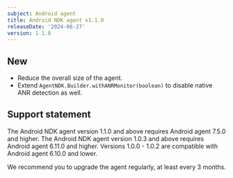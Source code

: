 ```yaml
---
subject: Android agent
title: Android NDK agent v1.1.0
releaseDate: '2024-06-27'
version: 1.1.0
---
```


## New

* Reduce the overall size of the agent.
* Extend `AgentNDK.Builder.withANRMonitor(boolean)` to disable native ANR detection as well.

## Support statement

The Android NDK agent version 1.1.0 and above requires Android agent 7.5.0 and higher.
The Android NDK agent version 1.0.3 and above requires Android agent 6.11.0 and higher.
Versions 1.0.0 - 1.0.2 are compatible with Android agent 6.10.0 and lower.

We recommend you to upgrade the agent regularly, at least every 3 months.
